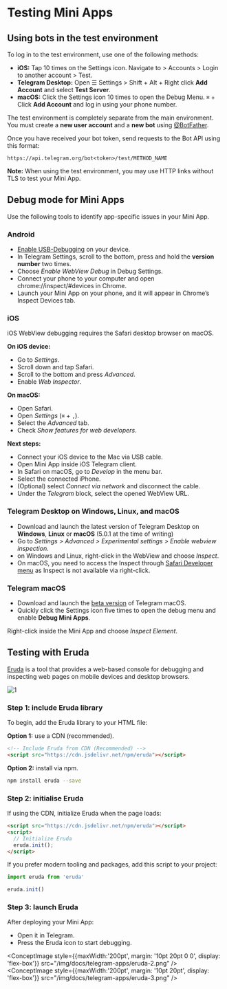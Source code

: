 

# Testing Mini Apps

## Using bots in the test environment

To log in to the test environment, use one of the following methods:

- **iOS:** Tap 10 times on the Settings icon. Navigate to > Accounts > Login to another account > Test.
- **Telegram Desktop:** Open ☰ Settings > Shift + Alt + Right click **Add Account** and select **Test Server**.
- **macOS:** Click the Settings icon 10 times to open the Debug Menu. `⌘` + Click **Add Account** and log in using your phone number.

The test environment is completely separate from the main environment. You must create a **new user account** and a **new bot** using [@BotFather](https://t.me/BotFather).

Once you have received your bot token, send requests to the Bot API using this format:

`https://api.telegram.org/bot<token>/test/METHOD_NAME`

**Note:** When using the test environment, you may use HTTP links without TLS to test your Mini App.

## Debug mode for Mini Apps

Use the following tools to identify app-specific issues in your Mini App.

### Android

- [Enable USB-Debugging](https://developer.chrome.com/docs/devtools/remote-debugging/) on your device.
- In Telegram Settings, scroll to the bottom, press and hold the **version number** two times.
- Choose _Enable WebView Debug_ in Debug Settings.
- Connect your phone to your computer and open chrome://inspect/#devices in Chrome.
- Launch your Mini App on your phone, and it will appear in Chrome’s Inspect Devices tab.

### iOS

iOS WebView debugging requires the Safari desktop browser on macOS.

**On iOS device:**

- Go to _Settings_.
- Scroll down and tap Safari.
- Scroll to the bottom and press _Advanced_.
- Enable _Web Inspector_.

**On macOS:**

- Open Safari.
- Open _Settings_ (`⌘` + `,`).
- Select the _Advanced_ tab.
- Check _Show features for web developers_.

**Next steps:**

- Connect your iOS device to the Mac via USB cable.
- Open Mini App inside iOS Telegram client.
- In Safari on macOS, go to _Develop_ in the menu bar.
- Select the connected iPhone.
- (Optional) select _Connect via network_ and disconnect the cable.
- Under the _Telegram_ block, select the opened WebView URL.

### Telegram Desktop on Windows, Linux, and macOS

- Download and launch the latest version of Telegram Desktop on **Windows**, **Linux** or **macOS** (5.0.1 at the time of writing)
- Go to _Settings > Advanced > Experimental settings > Enable webview inspection_.
- on Windows and Linux, right-click in the WebView and choose _Inspect_.
- On macOS, you need to access the Inspect through [Safari Developer menu](https://support.apple.com/en-gb/guide/safari/sfri20948/mac) as Inspect is not available via right-click.

### Telegram macOS

- Download and launch the [beta version](https://telegram.org/dl/macos/beta) of Telegram macOS.
- Quickly click the Settings icon five times to open the debug menu and enable **Debug Mini Apps**.

Right-click inside the Mini App and choose _Inspect Element_.

## Testing with Eruda

[Eruda](https://github.com/liriliri/eruda) is a tool that provides a web-based console for debugging and inspecting web pages on mobile devices and desktop browsers.

![1](/img/docs/telegram-apps/eruda-1.png)

### Step 1: include Eruda library

To begin, add the Eruda library to your HTML file:

**Option 1:** use a CDN (recommended).

```html
<!-- Include Eruda from CDN (Recommended) -->
<script src="https://cdn.jsdelivr.net/npm/eruda"></script>
```

**Option 2:** install via npm.

```bash npm2yarn
npm install eruda --save
```

### Step 2: initialise Eruda

If using the CDN, initialize Eruda when the page loads:

```html
<script src="https://cdn.jsdelivr.net/npm/eruda"></script>
<script>
  // Initialize Eruda
  eruda.init();
</script>

```

If you prefer modern tooling and packages, add this script to your project:

```jsx
import eruda from 'eruda'

eruda.init()
```

### Step 3: launch Eruda

After deploying your Mini App:

- Open it in Telegram.
- Press the Eruda icon to start debugging.

<ConceptImage style={{maxWidth:'200pt', margin: '10pt 20pt 0 0', display: 'flex-box'}} src="/img/docs/telegram-apps/eruda-2.png" />
<ConceptImage style={{maxWidth:'200pt', margin: '10pt 20pt', display: 'flex-box'}}  src="/img/docs/telegram-apps/eruda-3.png" />

<Feedback />
